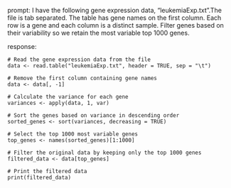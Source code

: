 prompt:
I have the following gene expression data, "leukemiaExp.txt".The file is tab separated. The table has gene names on the first column. Each row is a gene and each column is a distinct sample.  Filter genes based on their variability so we retain the most variable top 1000 genes. 

response:
```
# Read the gene expression data from the file
data <- read.table("leukemiaExp.txt", header = TRUE, sep = "\t")

# Remove the first column containing gene names
data <- data[, -1]

# Calculate the variance for each gene
variances <- apply(data, 1, var)

# Sort the genes based on variance in descending order
sorted_genes <- sort(variances, decreasing = TRUE)

# Select the top 1000 most variable genes
top_genes <- names(sorted_genes)[1:1000]

# Filter the original data by keeping only the top 1000 genes
filtered_data <- data[top_genes]

# Print the filtered data
print(filtered_data)
```
